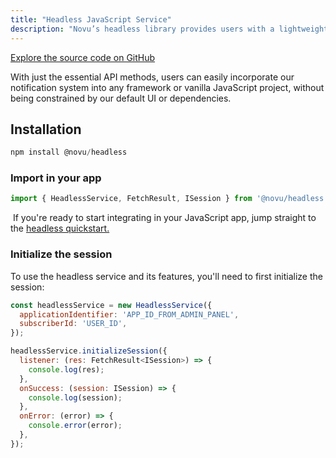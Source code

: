 ```yaml
---
title: "Headless JavaScript Service"
description: "Novu’s headless library provides users with a lightweight, completely unstyled, zero UI solution for integrating notification functionality into their web applications."
---
```


[Explore the source code on GitHub](https://github.com/novuhq/novu/tree/next/packages/headless)

With just the essential API methods, users can easily incorporate our notification system into any framework or vanilla JavaScript project, without being constrained by our default UI or dependencies.

## Installation

```js
npm install @novu/headless
```

### Import in your app 

```js
import { HeadlessService, FetchResult, ISession } from '@novu/headless';
```

<Tip> If you're ready to start integrating in your JavaScript app, jump straight to the [headless quickstart.]()</Tip>

### Initialize the session 

To use the headless service and its features, you'll need to first initialize the session:

```js
const headlessService = new HeadlessService({
  applicationIdentifier: 'APP_ID_FROM_ADMIN_PANEL',
  subscriberId: 'USER_ID',
});

headlessService.initializeSession({
  listener: (res: FetchResult<ISession>) => {
    console.log(res);
  },
  onSuccess: (session: ISession) => {
    console.log(session);
  },
  onError: (error) => {
    console.error(error);
  },
});
```
